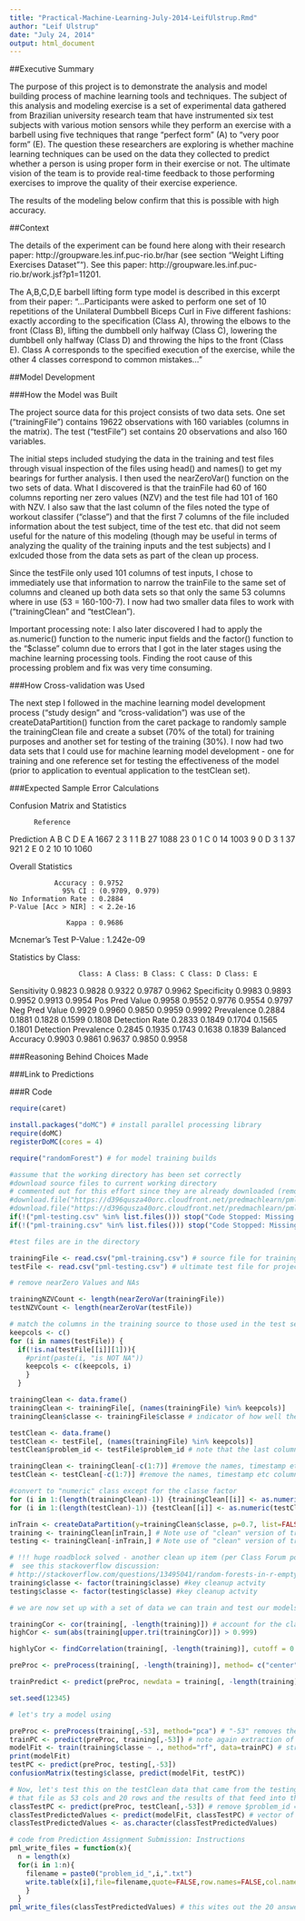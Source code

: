 ```yaml
---
title: "Practical-Machine-Learning-July-2014-LeifUlstrup.Rmd"
author: "Leif Ulstrup"
date: "July 24, 2014"
output: html_document
---
```

##Executive Summary

The purpose of this project is to demonstrate the analysis and model building process of machine learning tools and techniques.  The subject of this analysis and modeling exercise is a set of experimental data gathered from Brazilian university research team that have instrumented six test subjects with various motion sensors while they perform an exercise with a barbell using five techniques that range "perfect form" (A) to "very poor form" (E).  The question these researchers are exploring is whether machine learning techniques can be used on the data they collected to predict whether a person is using proper form in their exercise or not.  The ultimate vision of the team is to provide real-time feedback to those performing exercises to improve the quality of their exercise experience.

The results of the modeling below confirm that this is possible with high accuracy.  

##Context

The details of the experiment can be found here along with their research paper: 
http://groupware.les.inf.puc-rio.br/har (see section "Weight Lifting Exercises Dataset"").  See this paper: http://groupware.les.inf.puc-rio.br/work.jsf?p1=11201.  

The A,B,C,D,E barbell lifting form type model is described in this excerpt from their paper:
"...Participants were asked to perform one set of 10 repetitions
of the Unilateral Dumbbell Biceps Curl in Five different fashions:
exactly according to the specification (Class A), throwing
the elbows to the front (Class B), lifting the dumbbell
only halfway (Class C), lowering the dumbbell only halfway
(Class D) and throwing the hips to the front (Class E). Class
A corresponds to the specified execution of the exercise,
while the other 4 classes correspond to common mistakes..."

##Model Development

###How the Model was Built

The project source data for this project consists of two data sets.  One set ("trainingFile") contains 19622 observations with 160 variables (columns in the matrix).  The test ("testFile") set contains 20 observations and also 160 variables.

The initial steps included studying the data in the training and test files through visual inspection of the files using head() and names() to get my bearings for further analysis.  I then used the nearZeroVar() function on the two sets of data.  What I discovered is that the trainFile had 60 of 160 columns reporting ner zero values (NZV) and the test file had 101 of 160 with NZV.  I also saw that the last column of the files noted the type of workout classifer ("classe") and that the first 7 columns of the file included information about the test subject, time of the test etc. that did not seem useful for the nature of this modeling (though may be useful in terms of analyzing the quality of the training inputs and the test subjects) and I exlcuded those from the data sets as part of the clean up process.

Since the testFile only used 101 columns of test inputs, I chose to immediately use that information to narrow the trainFile to the same set of columns and cleaned up both data sets so that only the same 53 columns where in use (53 = 160-100-7).  I now had two smaller data files to work with ("trainingClean" and "testClean").  

Important processing note:  I also later discovered I had to apply the as.numeric() function to the numeric input fields and the factor() function to the "$classe" column due to errors that I got in the later stages using the machine learning processing tools.  Finding the root cause of this processing problem and fix was very time consuming.  

###How Cross-validation was Used

The next step I followed in the machine learning model development process ("study design" and "cross-validation") was use of the createDataPartition() function from the caret package to randomly sample the trainingClean file and create a subset (70% of the total) for training purposes and another set for testing of the training (30%).  I now had two data sets that I could use for machine learning model development - one for training and one reference set for testing the effectiveness of the model (prior to application to eventual application to the testClean set).

###Expected Sample Error Calculations

Confusion Matrix and Statistics

          Reference
Prediction    A    B    C    D    E
         A 1667    2    3    1    1
         B   27 1088   23    0    1
         C    0   14 1003    9    0
         D    3    1   37  921    2
         E    0    2   10   10 1060

Overall Statistics
                                         
               Accuracy : 0.9752         
                 95% CI : (0.9709, 0.979)
    No Information Rate : 0.2884         
    P-Value [Acc > NIR] : < 2.2e-16      
                                         
                  Kappa : 0.9686         
 Mcnemar's Test P-Value : 1.242e-09      

Statistics by Class:

                     Class: A Class: B Class: C Class: D Class: E
Sensitivity            0.9823   0.9828   0.9322   0.9787   0.9962
Specificity            0.9983   0.9893   0.9952   0.9913   0.9954
Pos Pred Value         0.9958   0.9552   0.9776   0.9554   0.9797
Neg Pred Value         0.9929   0.9960   0.9850   0.9959   0.9992
Prevalence             0.2884   0.1881   0.1828   0.1599   0.1808
Detection Rate         0.2833   0.1849   0.1704   0.1565   0.1801
Detection Prevalence   0.2845   0.1935   0.1743   0.1638   0.1839
Balanced Accuracy      0.9903   0.9861   0.9637   0.9850   0.9958

###Reasoning Behind Choices Made

###Link to Predictions



###R Code

```r
require(caret)

install.packages("doMC") # install parallel processing library
require(doMC)
registerDoMC(cores = 4)

require("randomForest") # for model training builds

```

```r

#assume that the working directory has been set correctly
#download source files to current working directory
# commented out for this effort since they are already downloaded (remove otherwise to test)
#download.file("https://d396qusza40orc.cloudfront.net/predmachlearn/pml-training.csv", "pml-training.csv", method="curl")
#download.file("https://d396qusza40orc.cloudfront.net/predmachlearn/pml-testing.csv", "pml-testing.csv", method="curl")
if(!("pml-testing.csv" %in% list.files())) stop("Code Stopped: Missing testing.csv file")
if(!("pml-training.csv" %in% list.files())) stop("Code Stopped: Missing testing.csv file")

#test files are in the directory

trainingFile <- read.csv("pml-training.csv") # source file for training and testing fit
testFile <- read.csv("pml-testing.csv") # ultimate test file for project submission

```

```r
# remove nearZero Values and NAs

trainingNZVCount <- length(nearZeroVar(trainingFile))
testNZVCount <- length(nearZeroVar(testFile))

# match the columns in the training source to those used in the test set
keepcols <- c()
for (i in names(testFile)) {
  if(!is.na(testFile[[i]][1])){
    #print(paste(i, "is NOT NA"))
    keepcols <- c(keepcols, i)
    }
  }

trainingClean <- data.frame()
trainingClean <- trainingFile[, (names(trainingFile) %in% keepcols)]
trainingClean$classe <- trainingFile$classe # indicator of how well the bar bell movement is performed on a scale of A to E

testClean <- data.frame()
testClean <- testFile[, (names(trainingFile) %in% keepcols)]
testClean$problem_id <- testFile$problem_id # note that the last column is "problem_id" instead of "classe"

trainingClean <- trainingClean[-c(1:7)] #remove the names, timestamp etc columns
testClean <- testClean[-c(1:7)] #remove the names, timestamp etc columns

#convert to "numeric" class except for the classe factor
for (i in 1:(length(trainingClean)-1)) {trainingClean[[i]] <- as.numeric(trainingClean[[i]])}
for (i in 1:(length(testClean)-1)) {testClean[[i]] <- as.numeric(testClean[[i]])}

```

```r

inTrain <- createDataPartition(y=trainingClean$classe, p=0.7, list=FALSE) # Note use of "clean" version of trainingFile
training <- trainingClean[inTrain,] # Note use of "clean" version of trainingFile
testing <- trainingClean[-inTrain,] # Note use of "clean" version of trainingFile

# !!! huge roadblock solved - another clean up item (per Class Forum post)
#  see this stackoverflow discussion:
# http://stackoverflow.com/questions/13495041/random-forests-in-r-empty-classes-in-y-and-argument-legth-0
training$classe <- factor(training$classe) #key cleanup actvity
testing$classe <- factor(testing$classe) #key cleanup actvity

# we are now set up with a set of data we can train and test our models on...let's try some models

```

```r

trainingCor <- cor(training[, -length(training)]) # account for the classe factor on last column
highCor <- sum(abs(training[upper.tri(trainingCor)]) > 0.999)

highlyCor <- findCorrelation(training[, -length(training)], cutoff = 0.75)

preProc <- preProcess(training[, -length(training)], method= c("center", "scale"))

trainPredict <- predict(preProc, newdata = training[, -length(training)])

```

```r
set.seed(12345)

# let's try a model using 

preProc <- preProcess(training[,-53], method="pca") # "-53" removes the $classe factor element
trainPC <- predict(preProc, training[,-53]) # note again extraction of $classe
modelFit <- train(training$classe ~ ., method="rf", data=trainPC) # strange construct, rf for RandomForest
print(modelFit)
testPC <- predict(preProc, testing[,-53])
confusionMatrix(testing$classe, predict(modelFit, testPC))

# Now, let's test this on the testClean data that came from the testing file
# that file as 53 cols and 20 rows and the results of that feed into the HW assignment
classTestPC <- predict(preProc, testClean[,-53]) # remove $problem_id = $classe
classTestPredictedValues <- predict(modelFit, classTestPC) # vector of predicted factors A-E
classTestPredictedValues <- as.character(classTestPredictedValues)

# code from Prediction Assignment Submission: Instructions
pml_write_files = function(x){
  n = length(x)
  for(i in 1:n){
    filename = paste0("problem_id_",i,".txt")
    write.table(x[i],file=filename,quote=FALSE,row.names=FALSE,col.names=FALSE)
    }
  }
pml_write_files(classTestPredictedValues) # this wites out the 20 answers to 20 files for individual upload
  
```
